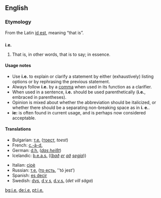 {{see|ie|IE|-ie}}
==English==

===Etymology===
From the Latin [[id est]], meaning “that is”.

==={{abbreviation}}===
'''i.e.'''

# That is, in other words, that is to say; in essence.

====Usage notes====
*Use '''i.e.''' to explain or clarify a statement by either (exhaustively) listing options or by rephrasing the previous statement.
*Always follow '''i.e.''' by a [[comma]] when used in its function as a clarifier.
*When used in a sentence, '''i.e.''' should be used parenthetically ('''i.e.''', embraced in parentheses).
*Opinion is mixed about whether the abbreviation should be italicized, or whether there should be a separating non-breaking space as in '''i.&nbsp;e.'''.
*'''ie:''' is often found in current usage, and is perhaps now considered acceptable.

====Translations====
{{top}}
*Bulgarian: [[т.е.]] ([[тоест]], ''toest'')
*French: [[c.-à-d.]]
*German: [[d.h.]] (''[[das heißt]]'')
*Icelandic: [[þ.e.a.s.]] ((''[[það]] [[er]] [[að]] [[segja]]''))
{{mid}}
*Italian: [[cioè]]
*Russian: [[т.е.]] ([[то есть]], ''tó jest’)
*Spanish: [[es decir]]
*Swedish: [[dvs]], [[d v s]], [[d.v.s.]] (''det vill säga'')
{{bottom}}

[[bg:i.e.]]
[[de:i.e.]]
[[pt:i.e.]]